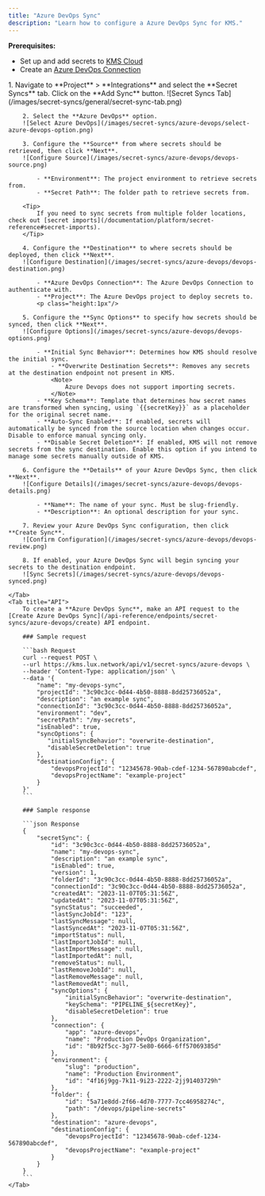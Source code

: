 ```yaml
---
title: "Azure DevOps Sync"
description: "Learn how to configure a Azure DevOps Sync for KMS."
---
```


**Prerequisites:**

- Set up and add secrets to [KMS Cloud](https://kms.lux.network)
- Create an [Azure DevOps Connection](/integrations/app-connections/azure-devops)

<Tabs>
    <Tab title="KMS UI">
        1. Navigate to **Project** > **Integrations** and select the **Secret Syncs** tab. Click on the **Add Sync** button.
        ![Secret Syncs Tab](/images/secret-syncs/general/secret-sync-tab.png)

        2. Select the **Azure DevOps** option.
        ![Select Azure DevOps](/images/secret-syncs/azure-devops/select-azure-devops-option.png)

        3. Configure the **Source** from where secrets should be retrieved, then click **Next**.
        ![Configure Source](/images/secret-syncs/azure-devops/devops-source.png)

            - **Environment**: The project environment to retrieve secrets from.
            - **Secret Path**: The folder path to retrieve secrets from.

        <Tip>
            If you need to sync secrets from multiple folder locations, check out [secret imports](/documentation/platform/secret-reference#secret-imports).
        </Tip>

        4. Configure the **Destination** to where secrets should be deployed, then click **Next**.
        ![Configure Destination](/images/secret-syncs/azure-devops/devops-destination.png)

            - **Azure DevOps Connection**: The Azure DevOps Connection to authenticate with.
            - **Project**: The Azure DevOps project to deploy secrets to.
            <p class="height:1px"/>

        5. Configure the **Sync Options** to specify how secrets should be synced, then click **Next**.
        ![Configure Options](/images/secret-syncs/azure-devops/devops-options.png)

            - **Initial Sync Behavior**: Determines how KMS should resolve the initial sync.
                - **Overwrite Destination Secrets**: Removes any secrets at the destination endpoint not present in KMS.
                <Note>
                    Azure Devops does not support importing secrets.
                </Note>
            - **Key Schema**: Template that determines how secret names are transformed when syncing, using `{{secretKey}}` as a placeholder for the original secret name.
            - **Auto-Sync Enabled**: If enabled, secrets will automatically be synced from the source location when changes occur. Disable to enforce manual syncing only.
            - **Disable Secret Deletion**: If enabled, KMS will not remove secrets from the sync destination. Enable this option if you intend to manage some secrets manually outside of KMS.

        6. Configure the **Details** of your Azure DevOps Sync, then click **Next**.
        ![Configure Details](/images/secret-syncs/azure-devops/devops-details.png)

            - **Name**: The name of your sync. Must be slug-friendly.
            - **Description**: An optional description for your sync.

        7. Review your Azure DevOps Sync configuration, then click **Create Sync**.
        ![Confirm Configuration](/images/secret-syncs/azure-devops/devops-review.png)

        8. If enabled, your Azure DevOps Sync will begin syncing your secrets to the destination endpoint.
        ![Sync Secrets](/images/secret-syncs/azure-devops/devops-synced.png)

    </Tab>
    <Tab title="API">
        To create a **Azure DevOps Sync**, make an API request to the [Create Azure DevOps Sync](/api-reference/endpoints/secret-syncs/azure-devops/create) API endpoint.

        ### Sample request

        ```bash Request
        curl --request POST \
        --url https://kms.lux.network/api/v1/secret-syncs/azure-devops \
        --header 'Content-Type: application/json' \
        --data '{
            "name": "my-devops-sync",
            "projectId": "3c90c3cc-0d44-4b50-8888-8dd25736052a",
            "description": "an example sync",
            "connectionId": "3c90c3cc-0d44-4b50-8888-8dd25736052a",
            "environment": "dev",
            "secretPath": "/my-secrets",
            "isEnabled": true,
            "syncOptions": {
               "initialSyncBehavior": "overwrite-destination",
               "disableSecretDeletion": true
            },
            "destinationConfig": {
                "devopsProjectId": "12345678-90ab-cdef-1234-567890abcdef",
                "devopsProjectName": "example-project"
            }
        }'
        ```

        ### Sample response

        ```json Response
        {
            "secretSync": {
                "id": "3c90c3cc-0d44-4b50-8888-8dd25736052a",
                "name": "my-devops-sync",
                "description": "an example sync",
                "isEnabled": true,
                "version": 1,
                "folderId": "3c90c3cc-0d44-4b50-8888-8dd25736052a",
                "connectionId": "3c90c3cc-0d44-4b50-8888-8dd25736052a",
                "createdAt": "2023-11-07T05:31:56Z",
                "updatedAt": "2023-11-07T05:31:56Z",
                "syncStatus": "succeeded",
                "lastSyncJobId": "123",
                "lastSyncMessage": null,
                "lastSyncedAt": "2023-11-07T05:31:56Z",
                "importStatus": null,
                "lastImportJobId": null,
                "lastImportMessage": null,
                "lastImportedAt": null,
                "removeStatus": null,
                "lastRemoveJobId": null,
                "lastRemoveMessage": null,
                "lastRemovedAt": null,
                "syncOptions": {
                    "initialSyncBehavior": "overwrite-destination",
                    "keySchema": "PIPELINE_${secretKey}",
                    "disableSecretDeletion": true
                },
                "connection": {
                    "app": "azure-devops",
                    "name": "Production DevOps Organization",
                    "id": "8b92f5cc-3g77-5e80-6666-6ff57069385d"
                },
                "environment": {
                    "slug": "production",
                    "name": "Production Environment",
                    "id": "4f16j9gg-7k11-9i23-2222-2jj91403729h"
                },
                "folder": {
                    "id": "5a71e8dd-2f66-4d70-7777-7cc46958274c",
                    "path": "/devops/pipeline-secrets"
                },
                "destination": "azure-devops",
                "destinationConfig": {
                    "devopsProjectId": "12345678-90ab-cdef-1234-567890abcdef",
                    "devopsProjectName": "example-project"
                }
            }
        }
        ```
    </Tab>
</Tabs>
